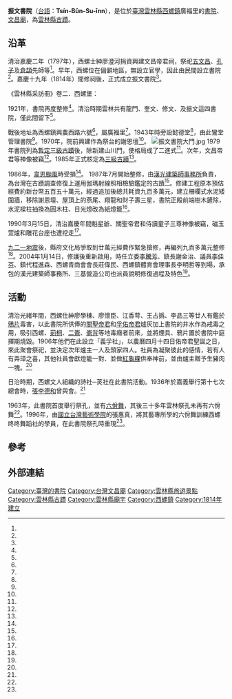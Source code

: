 {{coord|23.794612|120.464436|format=dms|display=title}}
{{tw monument
|name=振文書院
|formername=西螺振文書院
|image=振文書院主殿.jpg
|imagename=正殿
{{Infobox mapframe|tyep=shape|zoom=14|frame-width=280}}
|othername= 
|formalname=
|level=縣定古蹟 
|class=書院 
|time=[[嘉慶|清治嘉慶]]十九年（1814年）
|location={{TWN}}[[雲林縣|雲林縣]][[西螺鎮|西螺鎮]]<br />廣福里興農西路6號
|open=
|date=2007年10月25日
|cost=
|website=
|reg_url=https://nchdb.boch.gov.tw/assets/advanceSearch/monument/19851127000035
}}

'''振文書院'''（[[台語|台語]]：'''Tsín-Bûn-Su-īnn'''），是位於[[臺灣|臺灣]][[雲林縣|雲林縣]][[西螺鎮|西螺鎮]]廣福里的[[台灣書院列表|書院]]、[[文昌廟|文昌廟]]，為[[雲林縣古蹟|雲林縣古蹟]]。

==沿革==
清治嘉慶二年（1797年），西螺士紳廖澄河捐資興建文昌帝君祠，祭祀[[五文昌|五文昌]]、[[孔子|孔子]]及[[倉頡|倉頡]]先師等<ref name="郭春輝"/>。早年，西螺位在偏僻地區，無設立官學，因此由民間設立書院<ref name="王傳明"/>。嘉慶十九年（1814年）間修祠後，正式成立振文書院<ref name="郭春輝"/>。

《雲林縣采訪冊》卷二．西螺堡：
{{Cquote|振文書院在街外之南。堂一、宇一，左右廊六間，嘉慶十九年，董事生員廖澄河等捐建，至光緒十七年，生員葉有聲等捐修。}}

1921年，書院再度整修<ref name="帥稚英"/>。清治時期雲林共有龍門、奎文、修文、及振文這四書院，僅此間留下<ref name="王傳明"/>。

戰後地址為西螺鎮興農西路六號<ref name="帥稚英"/>，屬廣福里<ref name="2002-10-05"/>。1943年時旁設懿德堂<ref name="帥稚英"/>，由此鸞堂管理書院<ref name="周江銘1"/>。1970年，院前興建作為祭台的謝恩壇<ref name="沈文台"/>。
[[File:振文書院大門.jpg|thumb]]
1979年書院列為[[1979年中華民國內政部暫定古蹟|暫定三級古蹟]]後，除新建山川門，使格局成了二進式<ref name="沈娟娟2"/>。次年，文昌帝君等神像被竊<ref name="周江銘1"/>。1985年正式核定為[[三級古蹟|三級古蹟]]<ref name="郭春輝1"/>。

1986年，[[颱風韋恩_(1986年)|韋恩颱風]]時受損<ref name="郭春輝1"/>。 1987年7月開始整修，由[[漢寶德|漢光建築師事務所]]負責，為台灣在古蹟調查修復上運用伽瑪射線照相檢驗鑑定的古蹟<ref name="1987-06-30"/>。修建工程原本預估經費約新台幣五百五十萬元，經過追加後總共耗資九百多萬元，建立柵欄式水泥矮圍牆，移除謝恩壇、屋頂上的燕尾、翔龍和財子壽三星，書院正殿前端樹木鏟除，水泥樑柱抽換為圓木柱、日光燈改為紙燈籠<ref name="沈文台"/>。

1990年3月15日，清治嘉慶年間魁星爺、關聖帝君和侍讀童子三尊神像被竊，磁玉萱爐和雕花台座也遭挖走<ref name="周江銘1"/>。

[[九二一地震|九二一地震]]後，縣府文化局爭取到廿萬元經費作緊急搶修，再編列九百多萬元整修<ref name="沈娟娟2"/>。2004年1月14日，修護後重新啟用，時任立委[[李騰芳|李騰芳]]、鎮長謝金治、議員[[李佳芬|李佳芬]]、鎮代程進森、西螺青商會會長莊偉民、西螺鎮體育會理事長李明哲等到場，承包的漢光建築師事務所、三基營造公司也派員說明修復過程及特色<ref name="沈娟娟3"/>。

==活動==
清治光緒年間，西螺仕紳廖學棟、廖懷臣、江香萼、王占撝、李品三等廿人有鑑於[[鴉片|鴉片]]毒害，以此書院所供俸的[[關聖帝君|關聖帝君]]和[[孚佑帝君|孚佑帝君]]爐灰加上書院的井水作為戒毒之用，吸引西螺、[[莿桐|莿桐]]、[[二崙|二崙]]、[[崙背|崙背]]等地毒癮者前來，並將煙具、鴉片置於書院中庭擇期燒毀。1906年他們在此設立「義孚社」，以農曆四月十四日佑帝君聖誕之日，來此聚會祭祀，並決定次年爐主一人及頭家四人。社員為凝聚彼此的感情，若有人有弄璋之喜，其他社員會獻燈籠一對、並做[[紅龜粿|紅龜粿]]供奉神前，並由爐主贈予生豬肉一塊。<ref name="周江銘2"/>

日治時期，西螺文人組織的詩社─菼社在此書院活動。1936年於嘉義舉行第十七次總會時，[[張李德和|張李德和]]曾與會。<ref name="沈娟娟1"/>

1963年，此書院首度舉行祭孔，並有[[六佾舞|六佾舞]]，其後三十多年雲林祭孔未再有六佾舞<ref name="郭春輝3"/>。1996年，由[[國立台灣藝術學院|國立台灣藝術學院]]的張惠真，將其藝專所學的六佾舞訓練西螺咚咚舞蹈社的學員，在此書院祭孔時重現<ref name="郭春輝2"/>。

==參考==
{{Reflist|35em|refs =

<ref name="2002-10-05">{{Cite news|url=|title=村里見聞 鍾桔霖 公園乏人管理|author=|language=zh-tw|newspaper=《聯合報》|date=2002-10-05|accessdate=}}</ref>

<ref name="帥稚英">{{Cite news|url=|title=西螺振文書院 走過兩百多年歲月 雲林碩果僅存書院建物當年曾是戒毒場所|author=帥稚英|language=zh-tw|newspaper=《中國時報》|date=2000-03-22|accessdate=}}</ref>

<ref name="郭春輝1">{{Cite news|url=|title=《地方采風》振文書院孕育西螺文風 三級古蹟傳承百年先民遺跡有待後世發揚光大|author=郭春輝|language=zh-tw|newspaper=《中國時報》|date=2002-07-23|accessdate=}}</ref>

<ref name="郭春輝2">{{Cite news|url=|title=張惠真六佾舞孔子也瘋狂|author=郭春輝|language=zh-tw|newspaper=《中國時報》|date=1996-10-05|accessdate=}}</ref>

<ref name="郭春輝3">{{Cite news|url=|title=六佾舞祭孔獻上最敬禮 三十多年雲林未見 昨在西螺重現傳統祭祀古禮莊嚴|author=郭春輝|language=zh-tw|newspaper=《中國時報》|date=1996-09-27|accessdate=}}</ref>

<ref name="1987-06-30">{{Cite news|url=|title=西螺振文書院將發包整修|author=|language=zh-tw|newspaper=《民生報》|date=1987-06-30|accessdate=}}</ref>

<ref name="周江銘1">{{Cite news|url=|title=振文書院 古物蒙塵 三尊清代神像被偷 十年舊事重演 屏風花窗也遭挖空 均具歷史價值|author=周江銘|language=zh-tw|newspaper=《聯合報》|date=1990-03-16|accessdate=}}</ref>

<ref name="周江銘2">{{Cite news|url=|title=《義孚社反毒八十六年》拯救容易上毒癮的人|author=周江銘|language=zh-tw|newspaper=《聯合報》|date=1992-06-08|accessdate=}}</ref>

<ref name="沈文台">{{Cite news|url=|title=鄉情瞭望台 西螺振文書院今昔撼有別 政府的古蹟 民間的新衣|author=沈文台|language=zh-tw|newspaper=《聯合報》|date=1997-04-25|accessdate=}}</ref>

<ref name="沈娟娟1">{{Cite news|url=|title=西螺早期文風鼎盛 女詩人不缺席|author=沈娟娟|language=zh-tw|newspaper=《聯合報》|date=2000-01-12|accessdate=}}</ref>

<ref name="沈娟娟2">{{Cite news|url=|title=振文書院 鐵架支撐 地震受損 先爭取到廿萬元緊急搶修 以後再全面修護|author=沈娟娟|language=zh-tw|newspaper=《聯合報》|date=2001-06-19|accessdate=}}</ref>

<ref name="沈娟娟3">{{Cite news|url=|title=振文書院重修啟用 古風猶在 西螺三級古蹟 修復工程保存不少舊木料、舊彩繪 注入防水、防腐、防潮、防蟻等新工法 儘量維持原貌|author=沈娟娟|language=zh-tw|newspaper=《聯合報》|date=2004-01-15|accessdate=}}</ref>

<ref name="郭春輝">{{Cite news|url=|title=《地方采風》振文書院孕育西螺文風 三級古蹟傳承百年先民遺跡有待後世發揚光大|author=郭春輝|language=zh-tw|newspaper=《中國時報》|date=2002-07-23|accessdate=}}</ref>

<ref name="王傳明">{{Cite news|url=|title=三級古蹟 年久失修樑柱腐蝕有倒塌之虞 西螺振文書院 爭取經費修建|author=王傳明|language=zh-tw|newspaper=《聯合報》|date=2000-04-08|accessdate=}}</ref>


}}

{{portal bar|臺灣|建築|道教|border=no}}
{{臺灣的書院}}
{{台灣縣市定古蹟}}
{{雲林縣文化資產}}

==外部連結==
{{Commons cat|Jhen Wen Academy}}


[[Category:臺灣的書院|Category:臺灣的書院]]
[[Category:台灣文昌廟|Category:台灣文昌廟]]
[[Category:雲林縣旅遊景點|Category:雲林縣旅遊景點]]
[[Category:雲林縣古蹟|Category:雲林縣古蹟]]
[[Category:雲林縣廟宇|Category:雲林縣廟宇]]
[[Category:西螺鎮|Category:西螺鎮]]
[[Category:1814年建立|Category:1814年建立]]